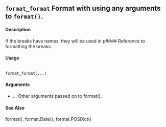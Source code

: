 ## ``format_format`` Format with using any arguments to ``format()``.

#### Description

If the breaks have names, they will be used in p#### Reference to formatting the breaks.

#### Usage

<pre><code>
format_format(...)
</code></pre>

#### Arguments
* ... Other arguments passed on to format().

#### See Also
format(), format.Date(), format.POSIXct()
